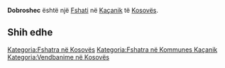 {{Fshat në 
 | Emri                = Dobroshec
 | Emri (Rasa dhanore) = 
 | Figura              = 
 | Shteti              = Kosovës
 | Komuna              = Kaçanik
 | Kodi postar         = 
 | Sipërfaqja          = 
 | Popullsia           = 0
 | Regj. i popullsisë  = 
 | Dend. e popullsisë  = 
 | Faqja zyrtare       = 
 <!--- Koordinatat ----> 
 | Gjerësia            = 42.65111
 | Gjatësia            = 20.9375
 | Lartësia            = 
}}
'''Dobroshec''' është një [[Fshati]] në [[ Kaçanik ]] të [[ Kosovës ]].

<!-- == Gjeografia == -->
<!-- == Historia == -->
<!-- == Demografia == -->
== Shih edhe ==
{{Komuna Kaçanik}}
{{Kosovo-Administrata-Cung}}

[[Kategoria:Fshatra në Kosovës]]
[[Kategoria:Fshatra në Kommunes Kaçanik]]
[[Kategoria:Vendbanime në Kosovës]]